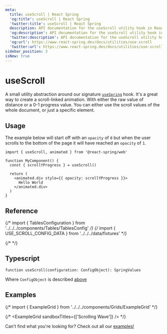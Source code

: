 ```yaml
---
meta:
  title: useScroll | React Spring
  'og:title': useScroll | React Spring
  'twitter:title': useScroll | React Spring
  description: API documentation for the useScroll utility hook in React Spring.
  'og:description': API documentation for the useScroll utility hook in React Spring.
  'twitter:description': API documentation for the useScroll utility hook in React Spring.
  'og:url': https://www.react-spring.dev/docs/utilities/use-scroll
  'twitter:url': https://www.react-spring.dev/docs/utilities/use-scroll
sidebar_position: 3
isNew: true
---
```




# useScroll

A small utility abstraction around our signature [`useSpring`](/docs/components/use-spring) hook. It's a great way to
create a scroll-linked animation. With either the raw value of distance or a 0-1 progress value. You can either use the
scroll values of the whole document, or just a specific element.

## Usage

The example below will start off with an `opacity` of `0` but when the user scrolls to the bottom of the page it will have
reached an `opacity` of `1`.

```tsx
import { useScroll, animated } from '@react-spring/web'

function MyComponent() {
  const { scrollYProgress } = useScroll()

  return (
    <animated.div style={{ opacity: scrollYProgress }}>
      Hello World
    </animated.div>
  )
}
```

## Reference

{/* import { TablesConfiguration } from '../../../components/Tables/TablesConfig' */}
{/* import { USE_SCROLL_CONFIG_DATA } from '../../../data/fixtures' */}

{/* <TablesConfiguration data={USE_SCROLL_CONFIG_DATA} /> */}

## Typescript

```tsx
function useScroll(configuration: ConfigObject): SpringValues
```

Where `ConfigObject` is described [above](#reference)

## Examples

{/* import { ExampleGrid } from '../../../components/Grids/ExampleGrid' */}

{/* <ExampleGrid sandboxTitles={['Scrolling Wave']} /> */}

Can't find what you're looking for? Check out all our [examples!](/examples)
